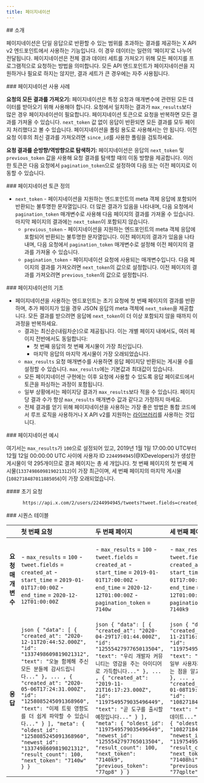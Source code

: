 ```yaml
---
title: 페이지네이션
---
```


<div id="introduction">
  ## 소개
</div>

페이지네이션은 단일 응답으로 반환할 수 있는 범위를 초과하는 결과를 제공하는 X API v2 엔드포인트에서 사용하는 기능입니다. 이 경우 데이터는 일련의 ‘페이지’로 나누어 전달됩니다. 페이지네이션은 전체 결과 데이터 세트를 가져오기 위해 모든 페이지를 프로그램적으로 요청하는 방법을 의미합니다. 모든 API 엔드포인트가 페이지네이션을 지원하거나 필요로 하지는 않지만, 결과 세트가 큰 경우에는 자주 사용됩니다.

<div id="use-cases-for-pagination">
  ### 페이지네이션 사용 사례
</div>

**요청의 모든 결과를 가져오기:** 페이지네이션은 특정 요청과 매개변수에 관련된 모든 데이터를 받아오기 위해 사용해야 합니다. 요청에서 일치하는 결과가 `max_results`보다 많은 경우 페이지네이션이 필요합니다. 페이지네이션 토큰으로 요청을 반복하면 모든 결과를 가져올 수 있습니다. `next_token` 값 없이 응답이 반환되면 모든 결과를 모두 페이지 처리했다고 볼 수 있습니다. 페이지네이션을 폴링 용도로 사용해서는 안 됩니다. 이전 요청 이후의 최신 결과를 가져오려면 `since_id`를 사용한 폴링을 검토하세요.

**요청 결과를 순방향/역방향으로 탐색하기:** 페이지네이션은 응답의 `next_token` 및 `previous_token` 값을 사용해 요청 결과를 탐색할 때의 이동 방향을 제공합니다. 이러한 토큰은 다음 요청에서 `pagination_token`으로 설정하여 다음 또는 이전 페이지로 이동할 수 있습니다.

<div id="pagination-token-definitions">
  ### 페이지네이션 토큰 정의
</div>

- `next_token` - 페이지네이션을 지원하는 엔드포인트의 meta 객체 응답에 포함되어 반환되는 불투명한 문자열입니다. 더 많은 결과가 있음을 나타내며, 다음 요청에서 `pagination_token` 매개변수로 사용해 다음 페이지의 결과를 가져올 수 있습니다. 마지막 페이지의 결과에는 `next_token`이 포함되지 않습니다.
  - `previous_token` - 페이지네이션을 지원하는 엔드포인트의 meta 객체 응답에 포함되어 반환되는 불투명한 문자열입니다. 이전 페이지의 결과가 있음을 나타내며, 다음 요청에서 `pagination_token` 매개변수로 설정해 이전 페이지의 결과를 가져올 수 있습니다.
  - `pagination_token` - 페이지네이션 요청에 사용되는 매개변수입니다. 다음 페이지의 결과를 가져오려면 `next_token`의 값으로 설정합니다. 이전 페이지의 결과를 가져오려면 `previous_token`의 값으로 설정합니다.

<div id="fundamentals-of-pagination">
  ### 페이지네이션의 기초
</div>

- 페이지네이션을 사용하는 엔드포인트는 초기 요청에 첫 번째 페이지의 결과를 반환하며, 추가 페이지가 있을 경우 JSON 응답의 meta 객체에 `next_token`을 제공합니다. 모든 결과를 받으려면 응답에 `next_token`이 더 이상 포함되지 않을 때까지 이 과정을 반복하세요.
  - 결과는 최신순(내림차순)으로 제공됩니다. 이는 개별 페이지 내에서도, 여러 페이지 전반에서도 동일합니다:
    - 첫 번째 응답의 첫 번째 게시물이 가장 최신입니다.
    - 마지막 응답의 마지막 게시물이 가장 오래되었습니다.
  - `max_results` 요청 매개변수를 사용하면 응답 페이지당 반환되는 게시물 수를 설정할 수 있습니다. `max_results`에는 기본값과 최대값이 있습니다.
  - 모든 페이지네이션 구현에는 이후 요청에 사용할 수 있도록 응답 페이로드에서 토큰을 파싱하는 과정이 포함됩니다.
  - 일부 상황에서는 페이지당 결과가 `max_results`보다 적을 수 있습니다. 페이지당 결과 수가 항상 `max_results` 매개변수 값과 같다고 가정하지 마세요.
  - 전체 결과를 얻기 위해 페이지네이션을 사용하는 가장 좋은 방법은 통합 코드에서 루프 로직을 사용하거나 X API v2를 지원하는 [라이브러리](/ko/x-api/tools-and-libraries/overview)를 사용하는 것입니다.

<div id="pagination-example">
  ### 페이지네이션 예시
</div>

여기서는 `max_results`가 `100`으로 설정되어 있고, 2019년 1월 1일 17:00:00 UTC부터 12월 12일 00:00:00 UTC 사이에 사용자 ID `2244994945`(@XDevelopers)가 생성한 게시물이 약 295개이므로 결과 페이지는 총 세 개입니다. 첫 번째 페이지의 첫 번째 게시물(`1337498609819021312`)이 가장 최근이며, 세 번째 페이지의 마지막 게시물(`1082718487011885056`)이 가장 오래되었습니다.

<div id="initial-request">
  #### 초기 요청
</div>

```bash
      https://api.x.com/2/users/2244994945/tweets?tweet.fields=created_at&max_results=100&start_time=2019-01-01T17:00:00Z&end_time=2020-12-12T01:00:00Z
```

<div id="sequence-table">
  ### 시퀀스 테이블
</div>

|             | **첫 번째 요청**                                                                                                                                                                                                                                                                                                                                                          | **두 번째 페이지**                                                                                                                                                                                                                                                                                                                                                                            | **세 번째 페이지**                                                                                                                                                                                                                                                                                                                                                                             | **네 번째 페이지**                                                                                   |
|:-------------|:------------------------------------------------------------------------------------------------------------------------------------------------------------------------------------------------------------------------------------------------------------------------------------------------------------------------------------------------------------------------------|:----------------------------------------------------------------------------------------------------------------------------------------------------------------------------------------------------------------------------------------------------------------------------------------------------------------------------------------------------------------------------------------------|:----------------------------------------------------------------------------------------------------------------------------------------------------------------------------------------------------------------------------------------------------------------------------------------------------------------------------------------------------------------------------------------------|:---------------------------------------------------------------------------------------------------|
| **요청 매개변수** | - `max_results` = `100`  - `tweet.fields` = `created_at`  - `start_time` = `2019-01-01T17:00:00Z`  - `end_time` = `2020-12-12T01:00:00Z`                                                                                                                                                                                                               | - `max_results` = `100`  - `tweet.fields` = `created_at`  - `start_time` = `2019-01-01T17:00:00Z`  - `end_time` = `2020-12-12T01:00:00Z`  - `pagination_token` = `7140w`                                                                                                                                                             | - `max_results` = `100`  - `tweet.fields` = `created_at`  - `start_time` = `2019-01-01T17:00:00Z`  - `end_time` = `2020-12-12T01:00:00Z`  - `pagination_token` = `7140k9`                                                                                                                                                             | - `max_results` = `100`  - `tweet.fields` = `created_at`  - `start_time` = `2019-01-01T17:00:00Z`  - `end_time` = `2020-12-12T01:00:00Z`  - `pagination_token` = `71408hi`                                   |
| **응답**          | `json { "data": [ { "created_at": "2020-12-11T20:44:52.000Z", "id": "1337498609819021312", "text": "오늘 함께해 주신 모든 분들께 감사드립니다..." }, ... , { "created_at": "2020-05-06T17:24:31.000Z", "id": "1258085245091368960", "text": "이제 트윗 영향도를 더 쉽게 파악할 수 있습니다..." } ], "meta": { "oldest_id": "1258085245091368960", "newest_id": "1337498609819021312", "result_count": 100, "next_token": "7140w" } } ` | `json { "data": [ { "created_at": "2020-04-29T17:01:44.000Z", "id": "1255542797765013504", "text": "우리 개발자 커뮤니티는 영감을 주는 아이디어로 가득합니다..." }, ... , { "created_at": "2019-11-21T16:17:23.000Z", "id": "1197549579035496449", "text": "곧 도구를 출시할 예정입니다..." } ], "meta": { "oldest_id": "1197549579035496449", "newest_id": "1255542797765013504", "result_count": 100, "next_token": "7140k9", "previous_token": "77qp8" } } ` | `json { "data": [ { "created_at": "2019-11-21T16:17:23.000Z", "id": "1197549578418941952", "text": "많은 답글을 받는 일부 사용자가 있을 수 있다는 점을 알고 있습니다..." }, ... , { "created_at": "2019-01-08T19:19:37.000Z", "id": "1082718487011885056", "text": "Grid 임베드 업데이트..." } ], "meta": { "oldest_id": "1082718487011885056", "newest_id": "1197549578418941952", "result_count": 95, "next_token": "71408hi", "previous_token": "77qplte" } } ` | `json { "meta": { "result_count": 0, "previous_token": "77qpw8l" } } ` || **다음 요청 시 수행할 작업** | 다음 페이지로 이동하려면 응답에서 `next_token` 값(`7140w`)을 그대로 가져와 다음 요청의 `pagination_token`으로 설정하세요.                                                                                                                                                          | 모든 결과를 계속 가져오려면 응답에서 `next_token` 값(`7140k9`)을 그대로 가져와 다음 요청의 `pagination_token`으로 설정하세요. 이전 페이지로 이동하려면 응답에서 `previous_token` 값(`77qp8`)을 그대로 가져와 다음 요청의 `pagination_token`으로 설정하세요.             | 모든 결과를 계속 가져오려면 응답에서 `next_token` 값(`71408hi`)을 그대로 가져와 다음 요청의 `pagination_token`으로 설정하세요. 이전 페이지로 이동하려면 응답에서 `previous_token` 값(`77qplte`)을 그대로 가져와 다음 요청의 `pagination_token`으로 설정하세요.             | `next_token`이 없다는 점에 유의하세요. 이는 모든 결과를 이미 수신했음을 의미합니다. 이전 페이지로 이동하려면 응답에서 `previous_token` 값(`77qpw8l`)을 그대로 가져와 다음 요청의 `pagination_token`으로 설정하세요. |